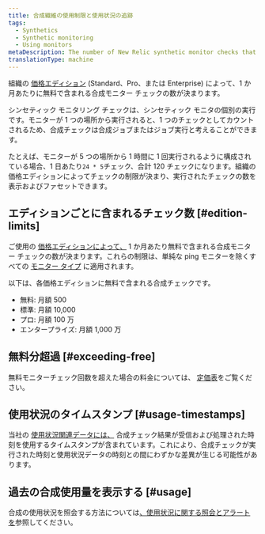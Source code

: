```yaml
---
title: 合成繊維の使用制限と使用状況の追跡
tags:
  - Synthetics
  - Synthetic monitoring
  - Using monitors
metaDescription: The number of New Relic synthetic monitor checks that are included per month with each pricing edition.
translationType: machine
---
```


組織の [価格エディション](/docs/accounts/accounts-billing/new-relic-one-pricing-billing/new-relic-one-pricing-billing/#editions) (Standard、Pro、または Enterprise) によって、1 か月あたりに無料で含まれる合成モニター チェックの数が決まります。

シンセティック モニタリング チェックは、シンセティック モニタの個別の実行です。モニターが 1 つの場所から実行されると、1 つのチェックとしてカウントされるため、合成チェックは合成ジョブまたはジョブ実行と考えることができます。

たとえば、モニターが 5 つの場所から 1 時間に 1 回実行されるように構成されている場合、1 日あたり`24 * 5`チェック、合計 120 チェックになります。組織の価格エディションによってチェックの制限が決まり、実行されたチェックの数を表示およびファセットできます。

## エディションごとに含まれるチェック数 [#edition-limits]

ご使用の [価格エディションによって、](/docs/accounts/accounts-billing/new-relic-one-pricing-billing/new-relic-one-pricing-billing/#editions) 1 か月あたり無料で含まれる合成モニター チェックの数が決まります。これらの制限は、単純な ping モニターを除くすべての [モニター タイプ](/docs/synthetics/synthetic-monitoring/getting-started/types-synthetic-monitors) に適用されます。

以下は、各価格エディションに無料で含まれる合成チェックです。

* 無料: 月額 500
* 標準: 月額 10,000
* プロ: 月額 100 万
* エンタープライズ: 月額 1,000 万

## 無料分超過 [#exceeding-free]

無料モニターチェック回数を超えた場合の料金については、 [定価表](/docs/licenses/license-information/usage-plans/new-relic-one-usage-plan-descriptions#list-price)をご覧ください。

## 使用状況のタイムスタンプ [#usage-timestamps]

当社の [使用状況関連データには、](/docs/accounts/accounts-billing/new-relic-one-pricing-billing/usage-queries-alerts) 合成チェック結果が受信および処理された時刻を使用するタイムスタンプが含まれています。これにより、合成チェックが実行された時刻と使用状況データの時刻との間にわずかな差異が生じる可能性があります。

## 過去の合成使用量を表示する [#usage]

合成の使用状況を照会する方法については[、使用状況に関する照会とアラート を](/docs/accounts/accounts-billing/new-relic-one-pricing-billing/usage-queries-alerts/#synthetics-usage)参照してください。